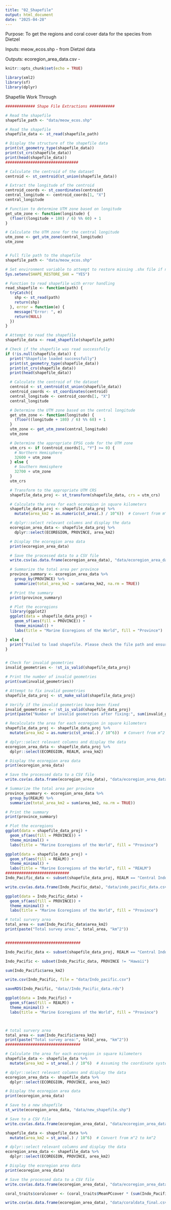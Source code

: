 ```yaml
---
title: "02_Shapefile"
output: html_document
date: "2025-04-28"
---
```


Purpose: To get the regions and coral cover data for the species from Dietzel

Inputs: 
meow_ecos.shp - from Dietzel data 


Outputs:
ecoregion_area_data.csv - 


```r
knitr::opts_chunk$set(echo = TRUE)

library(xml2)
library(sf)
library(dplyr)
```



Shapefile Work Through 

```r
############# Shape File Extractions ###########

# Read the shapefile
shapefile_path <- "data/meow_ecos.shp"

# Read the shapefile
shapefile_data <- st_read(shapefile_path)

# Display the structure of the shapefile data
print(st_geometry_type(shapefile_data))
print(st_crs(shapefile_data))
print(head(shapefile_data))
################################

# Calculate the centroid of the dataset
centroid <- st_centroid(st_union(shapefile_data))

# Extract the longitude of the centroid
centroid_coords <- st_coordinates(centroid)
central_longitude <- centroid_coords[1, "X"]
central_longitude

# Function to determine UTM zone based on longitude
get_utm_zone <- function(longitude) {
  (floor((longitude + 180) / 6) %% 60) + 1
}

# Calculate the UTM zone for the central longitude
utm_zone <- get_utm_zone(central_longitude)
utm_zone


# Full file path to the shapefile
shapefile_path <- "data/meow_ecos.shp"

# Set environment variable to attempt to restore missing .shx file if necessary
Sys.setenv(SHAPE_RESTORE_SHX = "YES")

# Function to read shapefile with error handling
read_shapefile <- function(path) {
  tryCatch({
    shp <- st_read(path)
    return(shp)
  }, error = function(e) {
    message("Error: ", e)
    return(NULL)
  })
}

# Attempt to read the shapefile
shapefile_data <- read_shapefile(shapefile_path)

# Check if the shapefile was read successfully
if (!is.null(shapefile_data)) {
  print("Shapefile loaded successfully")
  print(st_geometry_type(shapefile_data))
  print(st_crs(shapefile_data))
  print(head(shapefile_data))

  # Calculate the centroid of the dataset
  centroid <- st_centroid(st_union(shapefile_data))
  centroid_coords <- st_coordinates(centroid)
  central_longitude <- centroid_coords[1, "X"]
  central_longitude

  # Determine the UTM zone based on the central longitude
  get_utm_zone <- function(longitude) {
    (floor((longitude + 180) / 6) %% 60) + 1
  }
  utm_zone <- get_utm_zone(central_longitude)
  utm_zone

  # Determine the appropriate EPSG code for the UTM zone
  utm_crs <- if (centroid_coords[1, "Y"] >= 0) {
    # Northern Hemisphere
    32600 + utm_zone
  } else {
    # Southern Hemisphere
    32700 + utm_zone
  }
  utm_crs

  # Transform to the appropriate UTM CRS
  shapefile_data_proj <- st_transform(shapefile_data, crs = utm_crs)

  # Calculate the area for each ecoregion in square kilometers
  shapefile_data_proj <- shapefile_data_proj %>%
    mutate(area_km2 = as.numeric(st_area(.) / 10^6))  # Convert from m^2 to km^2

  # dplyr::select relevant columns and display the data
  ecoregion_area_data <- shapefile_data_proj %>%
    dplyr::select(ECOREGION, PROVINCE, area_km2)

  # Display the ecoregion area data
  print(ecoregion_area_data)

  # Save the processed data to a CSV file
  write.csv(as.data.frame(ecoregion_area_data), "data/ecoregion_area_data.csv")

  # Summarize the total area per province
  province_summary <- ecoregion_area_data %>%
    group_by(PROVINCE) %>%
    summarize(total_area_km2 = sum(area_km2, na.rm = TRUE))

  # Print the summary
  print(province_summary)

  # Plot the ecoregions
  library(ggplot2)
  ggplot(data = shapefile_data_proj) +
    geom_sf(aes(fill = PROVINCE)) +
    theme_minimal() +
    labs(title = "Marine Ecoregions of the World", fill = "Province")

} else {
  print("Failed to load shapefile. Please check the file path and ensure all necessary components (.shp, .shx, .dbf) are present.")
}


# Check for invalid geometries
invalid_geometries <- !st_is_valid(shapefile_data_proj)

# Print the number of invalid geometries
print(sum(invalid_geometries))

# Attempt to fix invalid geometries
shapefile_data_proj <- st_make_valid(shapefile_data_proj)

# Verify if the invalid geometries have been fixed
invalid_geometries <- !st_is_valid(shapefile_data_proj)
print(paste("Number of invalid geometries after fixing:", sum(invalid_geometries)))

# Recalculate the area for each ecoregion in square kilometers
shapefile_data_proj <- shapefile_data_proj %>%
  mutate(area_km2 = as.numeric(st_area(.) / 10^6))  # Convert from m^2 to km^2

# dplyr::select relevant columns and display the data
ecoregion_area_data <- shapefile_data_proj %>%
  dplyr::select(ECOREGION, REALM, area_km2)

# Display the ecoregion area data
print(ecoregion_area_data)

# Save the processed data to a CSV file
write.csv(as.data.frame(ecoregion_area_data), "data/ecoregion_area_data.csv")

# Summarize the total area per province
province_summary <- ecoregion_area_data %>%
  group_by(REALM) %>%
  summarize(total_area_km2 = sum(area_km2, na.rm = TRUE))

# Print the summary
print(province_summary)

# Plot the ecoregions
ggplot(data = shapefile_data_proj) +
  geom_sf(aes(fill = PROVINCE)) +
  theme_minimal() +
  labs(title = "Marine Ecoregions of the World", fill = "Province")

ggplot(data = shapefile_data_proj) +
  geom_sf(aes(fill = REALM)) +
  theme_minimal() +
  labs(title = "Marine Ecoregions of the World", fill = "REALM")
############################
Indo_Pacific_data <- subset(shapefile_data_proj, REALM == "Central Indo-Pacific")

write.csv(as.data.frame(Indo_Pacific_data), "data/indo_pacific_data.csv")

ggplot(data = Indo_Pacific_data) +
  geom_sf(aes(fill = PROVINCE)) +
  theme_minimal() +
  labs(title = "Marine Ecoregions of the World", fill = "Province")

# total survery area
total_area <- sum(Indo_Pacific_data$area_km2)
print(paste("Total survey area:", total_area, "km^2"))


#################################

Indo_Pacific_data <- subset(shapefile_data_proj, REALM == "Central Indo-Pacific" | REALM == "Eastern Indo-Pacific")

Indo_Pacific <- subset(Indo_Pacific_data, PROVINCE != "Hawaii")

sum(Indo_Pacific$area_km2)

write.csv(Indo_Pacific, file = "data/Indo_pacific.csv")

saveRDS(Indo_Pacific, "data//Indo_Pacific_data.rds")

ggplot(data = Indo_Pacific) +
  geom_sf(aes(fill = REALM)) +
  theme_minimal() +
  labs(title = "Marine Ecoregions of the World", fill = "Province")



# total survery area
total_area <- sum(Indo_Pacific$area_km2)
print(paste("Total survey area:", total_area, "km^2"))
#################################

# Calculate the area for each ecoregion in square kilometers
shapefile_data <- shapefile_data %>%
  mutate(area_km2 = st_area(.) / 10^6)  # Assuming the coordinate system is in meters

# dplyr::select relevant columns and display the data
ecoregion_area_data <- shapefile_data %>%
  dplyr::select(ECOREGION, PROVINCE, area_km2)

# Display the ecoregion area data
print(ecoregion_area_data)

# Save to a new shapefile
st_write(ecoregion_area_data, "data/new_shapefile.shp")

# Save to a CSV file
write.csv(as.data.frame(ecoregion_area_data), "data/ecoregion_area_data.csv")

shapefile_data <- shapefile_data %>%
  mutate(area_km2 = st_area(.) / 10^6)  # Convert from m^2 to km^2

# dplyr::select relevant columns and display the data
ecoregion_area_data <- shapefile_data %>%
  dplyr::select(ECOREGION, PROVINCE, area_km2)

# Display the ecoregion area data
print(ecoregion_area_data)

# Save the processed data to a CSV file
write.csv(as.data.frame(ecoregion_area_data), "data/ecoregion_area_data.csv")

coral_traits$coralcover <- (coral_traits$MeanPCcover * (sum(Indo_Pacific$area_km2)/0.7))

write.csv(as.data.frame(ecoregion_area_data), "data/coraldata_final.csv")
```


  

